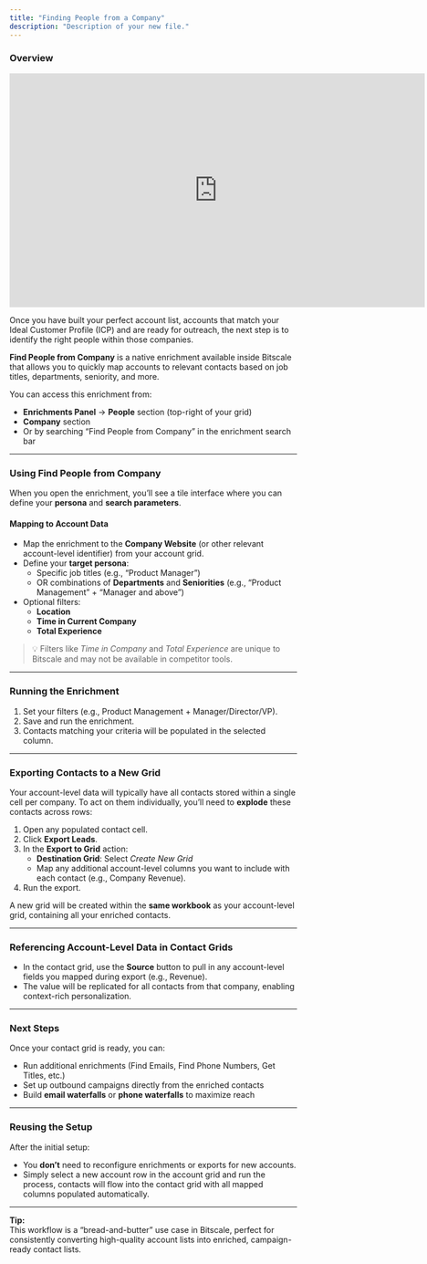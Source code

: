 ```yaml
---
title: "Finding People from a Company"
description: "Description of your new file."
---
```


### Overview


<iframe width="728" height="410" src="https://www.youtube.com/embed/2a8YBM0M2J8?si=9BMVuw-h3N7R78hB" title="YouTube video player" frameborder="0" allow="accelerometer; autoplay; clipboard-write; encrypted-media; gyroscope; picture-in-picture; web-share" referrerpolicy="strict-origin-when-cross-origin" allowfullscreen></iframe>

Once you have built your perfect account list, accounts that match your Ideal Customer Profile (ICP) and are ready for outreach, the next step is to identify the right people within those companies.

**Find People from Company** is a native enrichment available inside Bitscale that allows you to quickly map accounts to relevant contacts based on job titles, departments, seniority, and more.

You can access this enrichment from:

- **Enrichments Panel** → **People** section (top-right of your grid)
- **Company** section
- Or by searching “Find People from Company” in the enrichment search bar

---

### **Using Find People from Company**

When you open the enrichment, you’ll see a tile interface where you can define your **persona** and **search parameters**.

#### **Mapping to Account Data**

- Map the enrichment to the **Company Website** (or other relevant account-level identifier) from your account grid.
- Define your **target persona**:
  - Specific job titles (e.g., “Product Manager”)
  - OR combinations of **Departments** and **Seniorities** (e.g., “Product Management” \+ “Manager and above”)
- Optional filters:
  - **Location**
  - **Time in Current Company**
  - **Total Experience**

> 💡 Filters like _Time in Company_ and _Total Experience_ are unique to Bitscale and may not be available in competitor tools.

---

### **Running the Enrichment**

1. Set your filters (e.g., Product Management \+ Manager/Director/VP).
2. Save and run the enrichment.
3. Contacts matching your criteria will be populated in the selected column.

---

### **Exporting Contacts to a New Grid**

Your account-level data will typically have all contacts stored within a single cell per company. To act on them individually, you’ll need to **explode** these contacts across rows:

1. Open any populated contact cell.
2. Click **Export Leads**.
3. In the **Export to Grid** action:
   - **Destination Grid**: Select _Create New Grid_
   - Map any additional account-level columns you want to include with each contact (e.g., Company Revenue).
4. Run the export.

A new grid will be created within the **same workbook** as your account-level grid, containing all your enriched contacts.

---

### **Referencing Account-Level Data in Contact Grids**

- In the contact grid, use the **Source** button to pull in any account-level fields you mapped during export (e.g., Revenue).
- The value will be replicated for all contacts from that company, enabling context-rich personalization.

---

### **Next Steps**

Once your contact grid is ready, you can:

- Run additional enrichments (Find Emails, Find Phone Numbers, Get Titles, etc.)
- Set up outbound campaigns directly from the enriched contacts
- Build **email waterfalls** or **phone waterfalls** to maximize reach

---

### **Reusing the Setup**

After the initial setup:

- You **don’t** need to reconfigure enrichments or exports for new accounts.
- Simply select a new account row in the account grid and run the process, contacts will flow into the contact grid with all mapped columns populated automatically.

---

**Tip:**\
This workflow is a “bread-and-butter” use case in Bitscale, perfect for consistently converting high-quality account lists into enriched, campaign-ready contact lists.